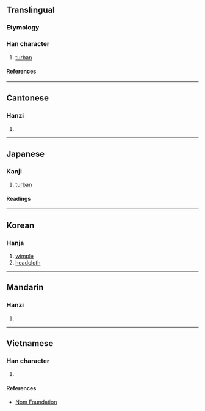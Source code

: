 {{character info/new}}
==Translingual==

===Etymology===
{{Han compound|巾|菐|c1=s|c2=p|t1=kerchief|ls=psc}}

===Han character===
{{Han char|rn=50|rad=巾|as=12|sn=15|four=|canj=LBTCO,LBTMO|ids=⿰巾菐}}

# [[turban]]

====References====
{{Han ref|kx=0336.200|dkj=09079|dj=0643.190|hdz=10754.010|uh=5E5E}}

----

==Cantonese==

===Hanzi===
{{yue-hanzi|jyut=[[buk6]]|y=buk6}}

# {{defn|lang=yue|sort=巾12}}

----

==Japanese==

===Kanji===
{{ja-kanji|grade=|rs=巾12}}

# [[turban]]

====Readings====
{{ja-readings
|on=ほく, ぼく
|kun=ずきん
}}

----

==Korean==

===Hanja===
{{ko-hanja|복}}

# [[wimple]]
# [[headcloth]]

----

==Mandarin==

===Hanzi===
{{cmn-hanzi|pin=[[fú]] ([[fu2]])|wg=fu<sup>2</sup>}}

# {{defn|lang=cmn|sort=巾12}}

----

==Vietnamese==

===Han character===
{{vi-readings|rs=巾12|reading=phục}}

# {{defn|lang=vi|sort=巾12}}

====References====
* [http://nomfoundation.org/common/nom_details.php?codepoint=5e5e Nom Foundation]